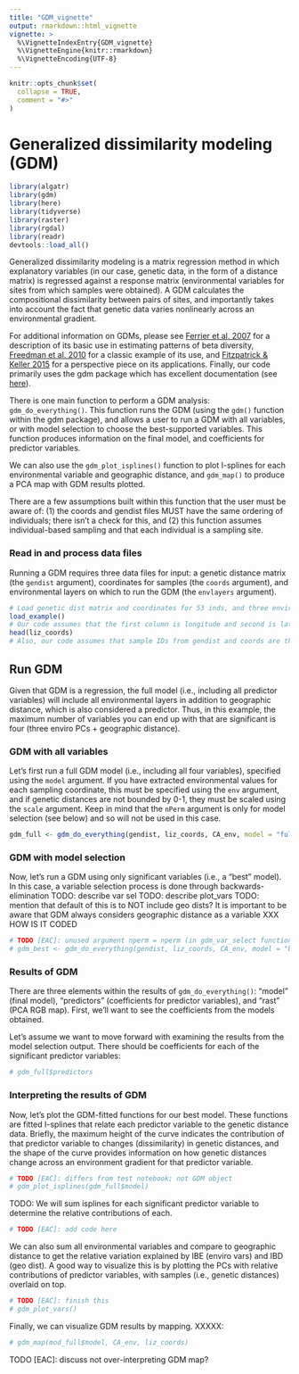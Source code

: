 ```yaml
---
title: "GDM_vignette"
output: rmarkdown::html_vignette
vignette: >
  %\VignetteIndexEntry{GDM_vignette}
  %\VignetteEngine{knitr::rmarkdown}
  %\VignetteEncoding{UTF-8}
---
```


```r
knitr::opts_chunk$set(
  collapse = TRUE,
  comment = "#>"
)
```

# Generalized dissimilarity modeling (GDM)

```r
library(algatr)
library(gdm)
library(here)
library(tidyverse)
library(raster)
library(rgdal)
library(readr)
devtools::load_all()
```

Generalized dissimilarity modeling is a matrix regression method in which explanatory variables (in our case, genetic data, in the form of a distance matrix) is regressed against a response matrix (environmental variables for sites from which samples were obtained). A GDM calculates the compositional dissimilarity between pairs of sites, and importantly takes into account the fact that genetic data varies nonlinearly across an environmental gradient.

For additional information on GDMs, please see [Ferrier et al. 2007](https://onlinelibrary.wiley.com/doi/10.1111/j.1472-4642.2007.00341.x) for a description of its basic use in estimating patterns of beta diversity, [Freedman et al. 2010](https://onlinelibrary.wiley.com/doi/10.1111/j.1365-294X.2010.04684.x) for a classic example of its use, and [Fitzpatrick & Keller 2015](https://onlinelibrary.wiley.com/doi/abs/10.1111/ele.12376#:~:text=Community%2Dlevel%20modelling%20of%20genomic,assessments%20of%20climate%20change%20vulnerability.) for a perspective piece on its applications. Finally, our code primarily uses the gdm package which has excellent documentation (see [here](https://cran.r-project.org/web/packages/gdm/gdm.pdf)).

There is one main function to perform a GDM analysis: `gdm_do_everything()`. This function runs the GDM (using the `gdm()` function within the gdm package), and allows a user to run a GDM with all variables, or with model selection to choose the best-supported variables. This function produces information on the final model, and coefficients for predictor variables.

We can also use the `gdm_plot_isplines()` function to plot I-splines for each environmental variable and geographic distance, and `gdm_map()` to produce a PCA map with GDM results plotted.

There are a few assumptions built within this function that the user must be aware of: (1) the coords and gendist files MUST have the same ordering of individuals; there isn't a check for this, and (2) this function assumes individual-based sampling and that each individual is a sampling site.

### Read in and process data files

Running a GDM requires three data files for input: a genetic distance matrix (the `gendist` argument), coordinates for samples (the `coords` argument), and environmental layers on which to run the GDM (the `envlayers` argument).

```r
# Load genetic dist matrix and coordinates for 53 inds, and three environmental layers for test dataset
load_example()
# Our code assumes that the first column is longitude and second is latitude; check this:
head(liz_coords)
# Also, our code assumes that sample IDs from gendist and coords are the same order; be sure to check this before moving forward!
```

## Run GDM

Given that GDM is a regression, the full model (i.e., including all predictor variables) will include all environmental layers in addition to geographic distance, which is also considered a predictor. Thus, in this example, the maximum number of variables you can end up with that are significant is four (three enviro PCs + geographic distance).

### GDM with all variables

Let's first run a full GDM model (i.e., including all four variables), specified using the `model` argument. If you have extracted environmental values for each sampling coordinate, this must be specified using the `env` argument, and if genetic distances are not bounded by 0-1, they must be scaled using the `scale` argument. Keep in mind that the `nPerm` argument is only for model selection (see below) and so will not be used in this case.

```r
gdm_full <- gdm_do_everything(gendist, liz_coords, CA_env, model = "full", alpha = 0.05, scale = TRUE)
```

### GDM with model selection

Now, let's run a GDM using only significant variables (i.e., a "best" model). In this case, a variable selection process is done through backwards-elimination TODO: describe var sel TODO: describe plot_vars TODO: mention that default of this is to NOT include geo dists? It is important to be aware that GDM always considers geographic distance as a variable XXX HOW IS IT CODED

```r
# TODO [EAC]: unused argument nperm = nperm (in gdm_var_select function)
# gdm_best <- gdm_do_everything(gendist, liz_coords, CA_env, model = "best", nperm = 10, scale = TRUE, plot_vars = TRUE)
```

### Results of GDM

There are three elements within the results of `gdm_do_everything()`: "model" (final model), "predictors" (coefficients for predictor variables), and "rast" (PCA RGB map). First, we'll want to see the coefficients from the models obtained.

Let's assume we want to move forward with examining the results from the model selection output. There should be coefficients for each of the significant predictor variables:

```r
# gdm_full$predictors
```

### Interpreting the results of GDM

Now, let's plot the GDM-fitted functions for our best model. These functions are fitted I-splines that relate each predictor variable to the genetic distance data. Briefly, the maximum height of the curve indicates the contribution of that predictor variable to changes (dissimilarity) in genetic distances, and the shape of the curve provides information on how genetic distances change across an environment gradient for that predictor variable.

```r
# TODO [EAC]: differs from test notebook; not GDM object
# gdm_plot_isplines(gdm_full$model)
```

TODO: We will sum isplines for each significant predictor variable to determine the relative contributions of each.

```r
# TODO [EAC]: add code here
```

We can also sum all environmental variables and compare to geographic distance to get the relative variation explained by IBE (enviro vars) and IBD (geo dist). A good way to visualize this is by plotting the PCs with relative contributions of predictor variables, with samples (i.e., genetic distances) overlaid on top.

```r
# TODO [EAC]: finish this
# gdm_plot_vars()
```

Finally, we can visualize GDM results by mapping. XXXXX:

```r
# gdm_map(mod_full$model, CA_env, liz_coords)
```

TODO [EAC]: discuss not over-interpreting GDM map?
